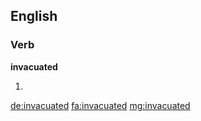 ==English==

===Verb===
'''invacuated'''

# {{past of|invacuate}}

[[de:invacuated]]
[[fa:invacuated]]
[[mg:invacuated]]